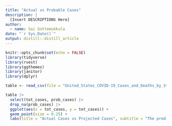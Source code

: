 ```yaml
---
title: "Actual vs Probable Cases"
description: |
  [Insert DESCRIPTIONS Here]
author:
  - name: Sai Gottemukkula 
date: "`r Sys.Date()`"
output: distill::distill_article
---
```


```r
knitr::opts_chunk$set(echo = FALSE)
library(tidyverse)
library(rvest)
library(ggthemes)
library(janitor)
library(dplyr)
```

```r
table <- read_csv(file = "United_States_COVID-19_Cases_and_Deaths_by_State_over_Time.csv", show_col_types = FALSE)
```

```r
table |>
  select(tot_cases, prob_cases) |>
  drop_na(prob_cases) |>
  ggplot(aes(x = tot_cases, y = tot_cases)) +
  geom_point(size = 0.25) + 
  labs(title = "Actual Cases vs Projected Cases", subtitle = "The predictions are extremely accurate", x = "Projected Cases", y = "Actual Cases", caption = "Source: CDC")
```

